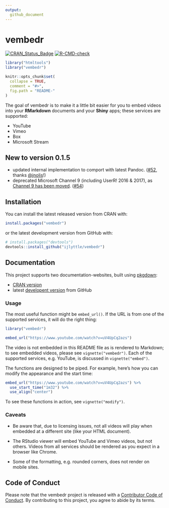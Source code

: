 ```yaml
---
output: 
  github_document
---
```


# vembedr

  <!-- badges: start -->
  [![CRAN_Status_Badge](https://www.r-pkg.org/badges/version/vembedr)](https://cran.r-project.org/package=vembedr)
  [![R-CMD-check](https://github.com/ijlyttle/vembedr/workflows/R-CMD-check/badge.svg)](https://github.com/ijlyttle/vembedr/actions)
  <!-- badges: end -->
  
```r
library("htmltools")
library("vembedr")

knitr::opts_chunk$set(
  collapse = TRUE,
  comment = "#>",
  fig.path = "README-"
)
```

The goal of vembedr is to make it a little bit easier for you to embed videos into your **RMarkdown** documents and your **Shiny** apps;
these services are supported:

- YouTube 
- Vimeo
- Box
- Microsoft Stream

## New to version 0.1.5

- updated internal implementation to comport with latest Pandoc. 
  ([#52](https://github.com/ijlyttle/vembedr/pull/52), thanks [\@jnolis](https://github.com/jnolis)!)
- deprecated Microsoft Channel 9 (including UserR! 2016 & 2017), as [Channel 9 has been moved](https://docs.microsoft.com/en-us/teamblog/channel9joinedmicrosoftlearn).
  ([#54](https://github.com/ijlyttle/vembedr/pull/54))
  
## Installation

You can install the latest released version from CRAN with:

```r
install.packages("vembedr")
```

or the latest development version from GitHub with:

```r
# install.packages("devtools")
devtools::install_github("ijlyttle/vembedr")
```

## Documentation

This project supports two documentation-websites, built using [pkgdown](https://pkgdown.r-lib.org):

- [CRAN version](https://ijlyttle.github.io/vembedr/)
- latest [developent version](https://ijlyttle.github.io/vembedr/dev/) from GitHub

### Usage

The most useful function might be `embed_url()`. 
If the URL is from one of the supported services, it will do the right thing:

```r
library("vembedr")

embed_url("https://www.youtube.com/watch?v=uV4UpCq2azs")
```

The video is not embedded in this README file as is rendered to Markdown; to see embedded videos, please see `vignette("vembedr")`. Each of the supported services, e.g. YouTube, is discussed in `vignette("embed")`. 

The functions are designed to be piped. 
For example, here's how you can modify the appearance and the start time:

```r
embed_url("https://www.youtube.com/watch?v=uV4UpCq2azs") %>%
  use_start_time("1m32") %>%
  use_align("center")
```

To see these functions in action, see `vignette("modify")`.

### Caveats

 - Be aware that, due to licensing issues, not all videos will play when embedded at a different site (like your HTML document).

 - The RStudio viewer will embed YouTube and Vimeo videos, but not others. 
   Videos from all services should be rendered as you expect in a browser like Chrome.
   
 - Some of the formatting, e.g. rounded corners, does not render on mobile sites.

## Code of Conduct

Please note that the vembedr project is released with a [Contributor Code of Conduct](https://contributor-covenant.org/version/2/0/CODE_OF_CONDUCT.html). By contributing to this project, you agree to abide by its terms.
